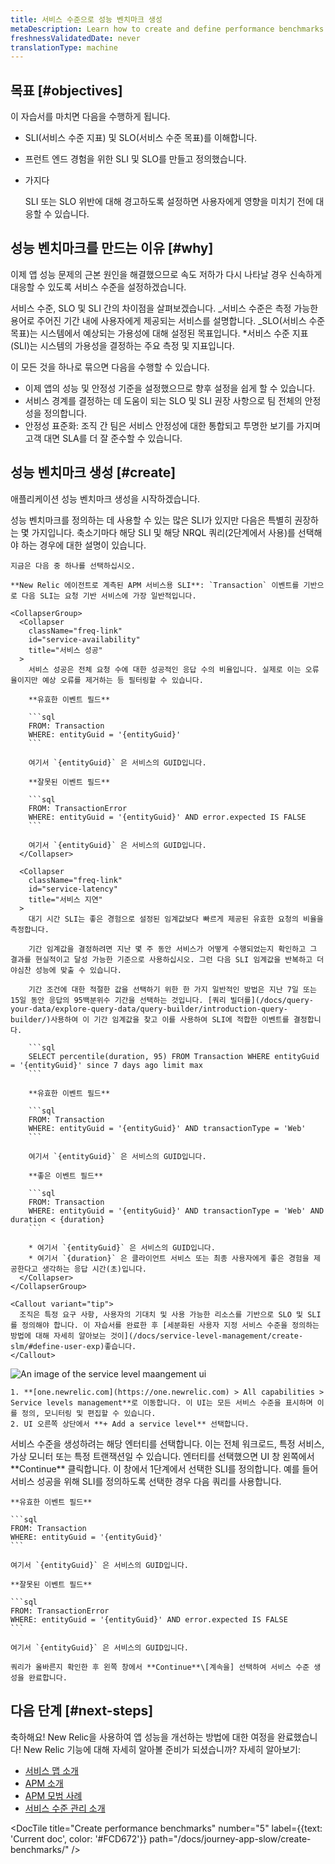 ```yaml
---
title: 서비스 수준으로 성능 벤치마크 생성
metaDescription: Learn how to create and define performance benchmarks with service levels.
freshnessValidatedDate: never
translationType: machine
---
```


## 목표 [#objectives]

이 자습서를 마치면 다음을 수행하게 됩니다.

* SLI(서비스 수준 지표) 및 SLO(서비스 수준 목표)를 이해합니다.

* 프런트 엔드 경험을 위한 SLI 및 SLO를 만들고 정의했습니다.

* 가지다

  <InlinePopover type="alerts"/>

  SLI 또는 SLO 위반에 대해 경고하도록 설정하면 사용자에게 영향을 미치기 전에 대응할 수 있습니다.

## 성능 벤치마크를 만드는 이유 [#why]

이제 앱 성능 문제의 근본 원인을 해결했으므로 속도 저하가 다시 나타날 경우 신속하게 대응할 수 있도록 서비스 수준을 설정하겠습니다.

서비스 수준, SLO 및 SLI 간의 차이점을 살펴보겠습니다. \_서비스 수준은 측정 가능한 용어로 주어진 기간 내에 사용자에게 제공되는 서비스를 설명합니다. \_SLO(서비스 수준 목표)는 시스템에서 예상되는 가용성에 대해 설정된 목표입니다. \*서비스 수준 지표(SLI)는 시스템의 가용성을 결정하는 주요 측정 및 지표입니다.

이 모든 것을 하나로 묶으면 다음을 수행할 수 있습니다.

* 이제 앱의 성능 및 안정성 기준을 설정했으므로 향후 설정을 쉽게 할 수 있습니다.
* 서비스 경계를 결정하는 데 도움이 되는 SLO 및 SLI 권장 사항으로 팀 전체의 안정성을 정의합니다.
* 안정성 표준화: 조직 간 팀은 서비스 안정성에 대한 통합되고 투명한 보기를 가지며 고객 대면 SLA를 더 잘 준수할 수 있습니다.

## 성능 벤치마크 생성 [#create]

애플리케이션 성능 벤치마크 생성을 시작하겠습니다.

<Steps>
  <Step>
    성능 벤치마크를 정의하는 데 사용할 수 있는 많은 SLI가 있지만 다음은 특별히 권장하는 몇 가지입니다. 축소기마다 해당 SLI 및 해당 NRQL 쿼리(2단계에서 사용)를 선택해야 하는 경우에 대한 설명이 있습니다.

    지금은 다음 중 하나를 선택하십시오.

    **New Relic 에이전트로 계측된 APM 서비스용 SLI**: `Transaction` 이벤트를 기반으로 다음 SLI는 요청 기반 서비스에 가장 일반적입니다.

    <CollapserGroup>
      <Collapser
        className="freq-link"
        id="service-availability"
        title="서비스 성공"
      >
        서비스 성공은 전체 요청 수에 대한 성공적인 응답 수의 비율입니다. 실제로 이는 오류율이지만 예상 오류를 제거하는 등 필터링할 수 있습니다.

        **유효한 이벤트 필드**

        ```sql
        FROM: Transaction
        WHERE: entityGuid = '{entityGuid}'
        ```

        여기서 `{entityGuid}` 은 서비스의 GUID입니다.

        **잘못된 이벤트 필드**

        ```sql
        FROM: TransactionError
        WHERE: entityGuid = '{entityGuid}' AND error.expected IS FALSE
        ```

        여기서 `{entityGuid}` 은 서비스의 GUID입니다.
      </Collapser>

      <Collapser
        className="freq-link"
        id="service-latency"
        title="서비스 지연"
      >
        대기 시간 SLI는 좋은 경험으로 설정된 임계값보다 빠르게 제공된 유효한 요청의 비율을 측정합니다.

        기간 임계값을 결정하려면 지난 몇 주 동안 서비스가 어떻게 수행되었는지 확인하고 그 결과를 현실적이고 달성 가능한 기준으로 사용하십시오. 그런 다음 SLI 임계값을 반복하고 더 야심찬 성능에 맞출 수 있습니다.

        기간 조건에 대한 적절한 값을 선택하기 위한 한 가지 일반적인 방법은 지난 7일 또는 15일 동안 응답의 95백분위수 기간을 선택하는 것입니다. [쿼리 빌더를](/docs/query-your-data/explore-query-data/query-builder/introduction-query-builder/)사용하여 이 기간 임계값을 찾고 이를 사용하여 SLI에 적합한 이벤트를 결정합니다.

        ```sql
        SELECT percentile(duration, 95) FROM Transaction WHERE entityGuid = '{entityGuid}' since 7 days ago limit max
        ```

        **유효한 이벤트 필드**

        ```sql
        FROM: Transaction
        WHERE: entityGuid = '{entityGuid}' AND transactionType = 'Web'
        ```

        여기서 `{entityGuid}` 은 서비스의 GUID입니다.

        **좋은 이벤트 필드**

        ```sql
        FROM: Transaction
        WHERE: entityGuid = '{entityGuid}' AND transactionType = 'Web' AND duration < {duration}
        ```

        * 여기서 `{entityGuid}` 은 서비스의 GUID입니다.
        * 여기서 `{duration}` 은 클라이언트 서비스 또는 최종 사용자에게 좋은 경험을 제공한다고 생각하는 응답 시간(초)입니다.
      </Collapser>
    </CollapserGroup>

    <Callout variant="tip">
      조직은 특정 요구 사항, 사용자의 기대치 및 사용 가능한 리소스를 기반으로 SLO 및 SLI를 정의해야 합니다. 이 자습서를 완료한 후 [세분화된 사용자 지정 서비스 수준을 정의하는 방법에 대해 자세히 알아보는 것이](/docs/service-level-management/create-slm/#define-user-exp)좋습니다.
    </Callout>
  </Step>

  <Step>
    <img
      title="SLI ui"
      alt="An image of the service level maangement ui"
      src="/images/sonic_screenshot-full_sli-ui-overview.webp"
    />

    1. **[one.newrelic.com](https://one.newrelic.com) > All capabilities > Service levels management**로 이동합니다. 이 UI는 모든 서비스 수준을 표시하며 이를 정의, 모니터링 및 편집할 수 있습니다.
    2. UI 오른쪽 상단에서 **+ Add a service level** 선택합니다.
  </Step>

  <Step>
    서비스 수준을 생성하려는 해당 엔터티를 선택합니다. 이는 전체 워크로드, 특정 서비스, 가상 모니터 또는 특정 트랜잭션일 수 있습니다. 엔터티를 선택했으면 UI 창 왼쪽에서 **Continue** 클릭합니다.
  </Step>

  <Step>
    이 창에서 1단계에서 선택한 SLI를 정의합니다. 예를 들어 서비스 성공을 위해 SLI를 정의하도록 선택한 경우 다음 쿼리를 사용합니다.

    **유효한 이벤트 필드**

    ```sql
    FROM: Transaction
    WHERE: entityGuid = '{entityGuid}'
    ```

    여기서 `{entityGuid}` 은 서비스의 GUID입니다.

    **잘못된 이벤트 필드**

    ```sql
    FROM: TransactionError
    WHERE: entityGuid = '{entityGuid}' AND error.expected IS FALSE
    ```

    여기서 `{entityGuid}` 은 서비스의 GUID입니다.

    쿼리가 올바른지 확인한 후 왼쪽 창에서 **Continue**\[계속을] 선택하여 서비스 수준 생성을 완료합니다.
  </Step>
</Steps>

## 다음 단계 [#next-steps]

축하해요! New Relic을 사용하여 앱 성능을 개선하는 방법에 대한 여정을 완료했습니다! New Relic 기능에 대해 자세히 알아볼 준비가 되셨습니까? 자세히 알아보기:

* [서비스 맵 소개](/docs/new-relic-solutions/new-relic-one/ui-data/service-maps/introduction-service-maps/)
* [APM 소개](/introduction-apm/)
* [APM 모범 사례](/docs/new-relic-solutions/best-practices-guides/full-stack-observability/apm-best-practices-guide/)
* [서비스 수준 관리 소개](/docs/service-level-management/intro-slm/)

<DocTiles numbered>
  <DocTile
    title="Prepare to triage your application"
    path="/docs/journey-app-slow/root-causes"
  />

  <DocTile
    title="Identify problematic transactions"
    path="/docs/journey-app-slow/problematic-transactions"
  />
</DocTiles>

<DocTiles>
  <DocTile
    title="Identify slow database queries"
    number="3"
    path="/docs/journey-app-slow/slow-database-queries"
  />

  <DocTile
    title="Identify slow external services"
    number="4"
    path="/docs/journey-app-slow/external-services"
  />

  <DocTile
    title="Create performance benchmarks"
    number="5"
    label={{text: 'Current doc', color: '#FCD672'}}
    path="/docs/journey-app-slow/create-benchmarks/"
  />
</DocTiles>
